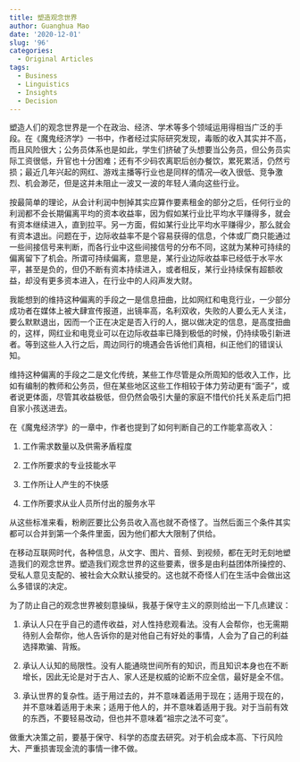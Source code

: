```yaml
---
title: 塑造观念世界
author: Guanghua Mao
date: '2020-12-01'
slug: '96'
categories:
  - Original Articles
tags:
  - Business
  - Linguistics
  - Insights
  - Decision
---
```


塑造人们的观念世界是一个在政治、经济、学术等多个领域运用得相当广泛的手段。在《魔鬼经济学》一书中，作者经过实际研究发现，毒贩的收入其实并不高，而且风险很大；公务员体系也是如此，学生们挤破了头想要当公务员，但公务员实际工资很低，升官也十分困难；还有不少码农离职后创办餐饮，累死累活，仍然亏损；最近几年兴起的网红、游戏主播等行业也是同样的情况---收入很低、竞争激烈、机会渺茫，但是这并未阻止一波又一波的年轻人涌向这些行业。

按最简单的理论，从会计利润中刨掉其实应算作要素租金的部分之后，任何行业的利润都不会长期偏离平均的资本收益率，因为假如某行业比平均水平赚得多，就会有资本继续进入，直到拉平。另一方面，假如某行业比平均水平赚得少，那么就会有资本退出。问题在于，边际收益率不是个容易获得的信息，个体或厂商只能通过一些间接信号来判断，而各行业中这些间接信号的分布不同，这就为某种可持续的偏离留下了机会。所谓可持续偏离，意思是，某行业边际收益率已经低于水平水平，甚至是负的，但仍不断有资本持续进入，或者相反，某行业持续保有超额收益，却没有更多资本进入，在行业中的人闷声发大财。

我能想到的维持这种偏离的手段之一是信息扭曲，比如网红和电竞行业，一少部分成功者在媒体上被大肆宣传报道，出镜率高，名利双收，失败的人要么无人关注，要么默默退出，因而一个正在决定是否入行的人，据以做决定的信息，是高度扭曲的，这样，网红业和电竞业可以在边际收益率已降到极低的时候，仍持续吸引新进者。等到这些人入行之后，周边同行的境遇会告诉他们真相，纠正他们的错误认知。

维持这种偏离的手段之二是文化传统，某些工作尽管是众所周知的低收入工作，比如有编制的教师和公务员，但在某些地区这些工作相较于体力劳动更有“面子”，或者说更体面，尽管其收益极低，但仍然会吸引大量的家庭不惜代价托关系走后门把自家小孩送进去。

在《魔鬼经济学》的一章中，作者也提到了如何判断自己的工作能拿高收入：

1. 工作需求数量以及供需矛盾程度

2. 工作所要求的专业技能水平

3. 工作所让人产生的不快感

4. 工作所要求从业人员所付出的服务水平

从这些标准来看，粉刷匠要比公务员收入高也就不奇怪了。当然后面三个条件其实都可以合并到第一个条件里面，因为他们都大大限制了供给。

在移动互联网时代，各种信息，从文字、图片、音频、到视频，都在无时无刻地塑造我们的观念世界。塑造我们观念世界的这些要素，很多是由利益团体所操控的、受私人意见支配的、被社会大众默认接受的。这也就不奇怪人们在生活中会做出这么多错误的决定。

为了防止自己的观念世界被刻意操纵，我基于保守主义的原则给出一下几点建议：

1. 承认人只在乎自己的遗传收益，对人性持悲观看法。没有人会帮你，也无需期待别人会帮你，他人告诉你的是对他自己有好处的事情，人会为了自己的利益选择欺骗、背叛。

2. 承认人认知的局限性。没有人能通晓世间所有的知识，而且知识本身也在不断增长，因此无论是对于古人、家人还是权威的论断不应全信，最好是全不信。

3. 承认世界的复杂性。适于用过去的，并不意味着适用于现在；适用于现在的，并不意味着适用于未来；适用于他人的，并不意味着适用于我。对于当前有效的东西，不要轻易改动，但也并不意味着“祖宗之法不可变”。

做重大决策之前，要基于保守、科学的态度去研究。对于机会成本高、下行风险大、严重损害现金流的事情一律不做。



